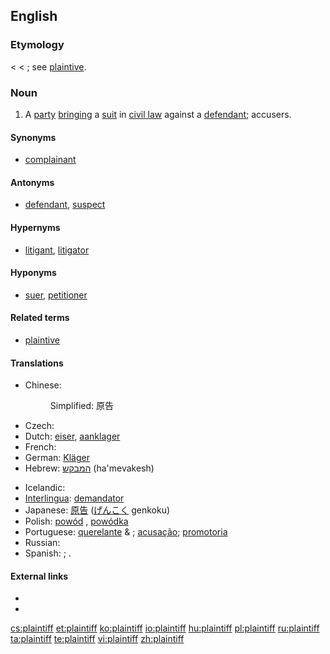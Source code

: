 ==English==
{{wikipedia}}

===Etymology===
< {{etyl|enm}} {{term|plaintif}} < {{etyl|fro}} {{term|plaintif||complaining; as a noun, one who complains, a plaintiff}}; see [[plaintive]].

===Noun===
{{en-noun}}

# A [[party]] [[bringing]] a [[suit]] in [[civil law]] against a [[defendant]]; accusers.

====Synonyms====
* [[complainant]]

====Antonyms====
* [[defendant]], [[suspect]]

====Hypernyms====
* [[litigant]], [[litigator]]

====Hyponyms====
* [[suer]], [[petitioner]]

====Related terms====
* [[plaintive]]

====Translations====
{{trans-top|party bringing a suit in civil law against a defendant}}
* Chinese:
*: Simplified: 原告
* Czech: {{t-|cs|žalobce|m}}
* Dutch: [[eiser]], [[aanklager]]
* French: {{t+|fr|demandeur}}
* German: [[Kläger]] {{m}}
* Hebrew: [[המבקש]] (ha'mevakesh)
{{trans-mid}}
* Icelandic: {{t-|is|stefnandi|m}}
* [[Interlingua]]: [[demandator]]
* Japanese: [[原告]] ([[げんこく]] genkoku)
* Polish: [[powód]] {{m}}, [[powódka]] {{f}}
* Portuguese: [[querelante]] {{m}} & {{f}}; [[acusação]]; [[promotoria]]
* Russian: {{t+|ru|истец|m|tr=ist'éc|sc=Cyrl}}
* Spanish: {{t-|es|demandante}}; {{t-|es|querellante}}.
{{trans-bottom}}

====External links====
* {{R:Webster 1913}}
* {{R:Century 1911}}

[[cs:plaintiff]]
[[et:plaintiff]]
[[ko:plaintiff]]
[[io:plaintiff]]
[[hu:plaintiff]]
[[pl:plaintiff]]
[[ru:plaintiff]]
[[ta:plaintiff]]
[[te:plaintiff]]
[[vi:plaintiff]]
[[zh:plaintiff]]